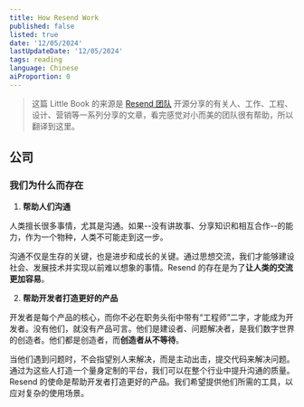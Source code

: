 ```yaml
---
title: How Resend Work
published: false
listed: true
date: '12/05/2024'
lastUpdateDate: '12/05/2024'
tags: reading
language: Chinese
aiProportion: 0
---
```


> 这篇 Little Book 的来源是 [Resend 团队](https://resend.com/handbook) 开源分享的有关人、工作、工程、设计、营销等一系列分享的文章，看完感觉对小而美的团队很有帮助，所以翻译到这里。

## 公司

### 我们为什么而存在

1. **帮助人们沟通**

人类擅长很多事情，尤其是沟通。如果--没有讲故事、分享知识和相互合作--的能力，作为一个物种，人类不可能走到这一步。

沟通不仅是生存的关键，也是进步和成长的关键。通过思想交流，我们才能够建设社会、发展技术并实现以前难以想象的事情。Resend 的存在是为了**让人类的交流更加容易**。

2. **帮助开发者打造更好的产品**

开发者是每个产品的核心，而你不必在职务头衔中带有“工程师”二字，才能成为开发者。没有他们，就没有产品可言。他们是建设者、问题解决者，是我们数字世界的创造者。他们都是创造者，而**创造者从不等待**。

当他们遇到问题时，不会指望别人来解决，而是主动出击，提交代码来解决问题。通过为这些人打造一个量身定制的平台，我们可以在整个行业中提升沟通的质量。Resend 的使命是帮助开发者打造更好的产品。我们希望提供他们所需的工具，以应对复杂的使用场景。
